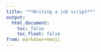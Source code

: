 ```yaml
---
title: "**Writing a job script**"
output:
  html_document:
    toc: false
    toc_float: false
from: markdown+emoji
---
```

